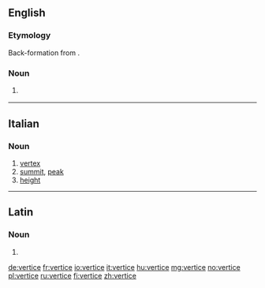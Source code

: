 ==English==

===Etymology===
Back-formation from {{term|lang=en|vertices}}.

===Noun===
{{en-noun}}

# {{context|non-standard|lang=en}} {{alternative form of|vertex|lang=en}}

----

==Italian==

===Noun===
{{it-noun|m}}

# [[vertex]]
# [[summit]], [[peak]]
# [[height]]

----

==Latin==

===Noun===
{{la-noun-form|vertice}}

# {{inflection of|vertex||abl|s|lang=la}}

[[de:vertice]]
[[fr:vertice]]
[[io:vertice]]
[[it:vertice]]
[[hu:vertice]]
[[mg:vertice]]
[[no:vertice]]
[[pl:vertice]]
[[ru:vertice]]
[[fi:vertice]]
[[zh:vertice]]